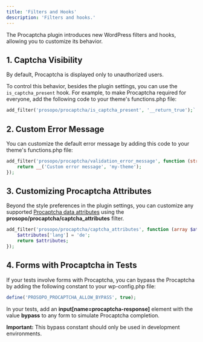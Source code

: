 ```yaml
---
title: 'Filters and Hooks'
description: 'Filters and hooks.'
---
```


The Procaptcha plugin introduces new WordPress filters and hooks, allowing you to customize its behavior.

## 1. Captcha Visibility

By default, Procaptcha is displayed only to unauthorized users.

To control this behavior, besides the plugin settings, you can use the `is_captcha_present` hook.
For example, to make Procaptcha required for everyone, add the following code to your theme's functions.php file:

```php
add_filter('prosopo/procaptcha/is_captcha_present', '__return_true');`
```

## 2. Custom Error Message

You can customize the default error message by adding this code to your theme's functions.php file:

```php
add_filter('prosopo/procaptcha/validation_error_message', function (string $message): string {
    return __('Custom error message', 'my-theme');
});
```

## 3. Customizing Procaptcha Attributes

Beyond the style preferences in the plugin settings, you can customize any supported [Procaptcha data attributes](https://docs.prosopo.io/en/basics/client-side-rendering/#procaptcha-options) using the **prosopo/procaptcha/captcha_attributes** filter.

```php
add_filter('prosopo/procaptcha/captcha_attributes', function (array $attributes): array {
    $attributes['lang'] = 'de';
    return $attributes;
});
```

## 4. Forms with Procaptcha in Tests

If your tests involve forms with Procaptcha, you can bypass the Procaptcha by adding the following constant to your wp-config.php file:

```php
define('PROSOPO_PROCAPTCHA_ALLOW_BYPASS', true);
```

In your tests, add an **input[name=procaptcha-response]** element with the value **bypass** to any form to simulate Procaptcha completion.

**Important:** This bypass constant should only be used in development environments.
